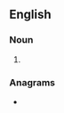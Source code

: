 ==English==

===Noun===
{{head|en|noun plural form}}

# {{plural of|misdoer|lang=en}}

===Anagrams===
* {{l|en|Messidor}}